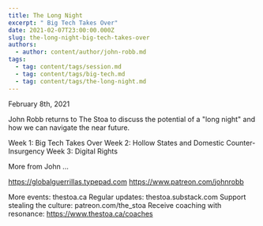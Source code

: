 ```yaml
---
title: The Long Night
excerpt: " Big Tech Takes Over"
date: 2021-02-07T23:00:00.000Z
slug: the-long-night-big-tech-takes-over
authors:
  - author: content/author/john-robb.md
tags:
  - tag: content/tags/session.md
  - tag: content/tags/big-tech.md
  - tag: content/tags/the-long-night.md
---
```


February 8th, 2021

John Robb returns to The Stoa to discuss the potential of a "long night" and how we can navigate the near future. 

Week 1: Big Tech Takes Over
Week 2: Hollow States and Domestic Counter-Insurgency
Week 3: Digital Rights

More from John ...

https://globalguerrillas.typepad.com
https://www.patreon.com/johnrobb

More events: thestoa.ca
Regular updates: thestoa.substack.com
Support stealing the culture: patreon.com/the_stoa
Receive coaching with resonance: https://www.thestoa.ca/coaches
